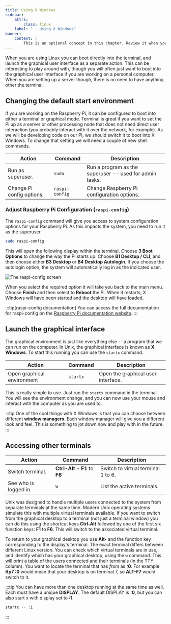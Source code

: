 ```yaml
---
title: Using X Windows
sidebar:
    attrs:
        class: linux
    label: " - Using X Windows"
banner:
    content: |
        This is an optional concept in this chapter. Review it when you are on top of the other ideas.
---
```


When you are using Linux you can boot directly into the terminal, and launch the graphical user interface as a separate action. This can be interesting to play around with, though you will often just want to boot into the graphical user interface if you are working on a personal computer. When you are setting up a server though, there is no need to have anything other the terminal.

## Changing the default start environment

If you are working on the Raspberry Pi, it can be configured to boot into either a terminal or graphical mode. Terminal is great if you want to set the Pi up as a server or other processing node that does not need direct user interaction (you probably interact with it over the network, for example). As we will be developing code on our Pi, we should switch it to boot into X Windows.
To change that setting we will need a couple of new shell commands.

| **Action**                | **Command**    | **Description**                                         |
| ------------------------- | -------------- | ------------------------------------------------------- |
| Run as superuser.         | `sudo`         | Run a program as the superuser -- used for admin tasks. |
| Change Pi config options. | `raspi-config` | Change Raspberry Pi configuration options.              |

### Adjust Raspberry Pi Configuration (`raspi-config`)

The `raspi-config` command will give you access to system configuration options for your Raspberry Pi. As this impacts the system, you need to run it as the superuser.

```sh
sudo raspi-config
```

This will open the following display within the terminal. Choose **3 Boot Options** to change the way the Pi starts up. Choose **B1 Desktop / CLI**, and then choose either **B3 Desktop** or **B4 Desktop Autologin**. If you choose the autologin option, the system will automatically log in as the indicated user.

![The raspi-config screen](https://www.raspberrypi.com/documentation/computers/images/raspi-config.png)

When you select the required option it will take you back to the main menu. Choose **Finish** and then select to **Reboot** the Pi. When it restarts, X Windows will have been started and the desktop will have loaded.

:::tip[raspi-config documentation]
You can access the full documentation for raspi-config on the [Raspberry Pi documentation website](https://www.raspberrypi.com/documentation/computers/configuration.html).
:::

## Launch the graphical interface

The graphical environment is just like everything else -- a program that we can run on the computer. In Unix, the graphical interface is known as **X Windows**. To start this running you can use the `startx` command.

| **Action**                 | **Command** | **Description**                    |
| -------------------------- | ----------- | ---------------------------------- |
| Open graphical environment | `startx`    | Open the graphical user interface. |

This is really simple to use. Just run the `startx` command in the terminal. You will see the environment change, and you can now use your mouse and interact with the computer as you are used to.

:::tip
One of the cool things with X Windows is that you can choose between different **window managers**. Each window manager will give you a different look and feel. This is something to jot down now and play with in the future.
:::

## Accessing other terminals

| **Action**            | **Command**                     | **Description**                    |
| --------------------- | ------------------------------- | ---------------------------------- |
| Switch terminal.      | **Ctrl-Alt** + **F1** to **F6** | Switch to virtual terminal 1 to 6. |
| See who is logged in. | `w`                             | List the active terminals.         |

Unix was designed to handle multiple users connected to the system from separate terminals at the same time. Modern Unix operating systems simulate this with multiple virtual terminals available. If you want to switch from the graphical desktop to a terminal (not just a terminal window) you can do this using the shortcut keys **Ctrl-Alt** followed by one of the first six function keys: **F1** to **F6**. This will switch to the associated virtual terminal.

To return to your graphical desktop you use **Alt-** and the function key corresponding to the display's terminal. The exact terminal differs between different Linux version. You can check which virtual terminals are in use, and identify which has your graphical desktop, using the `w` command. This will print a table of the users connected and their terminals (in the TTY column). You want to locate the terminal that has *from* as **:0**. For example **tty7 :0** would mean that your desktop is on terminal 7, so **ALT-F7** would switch to it.

:::tip
You can have more than one desktop running at the same time as well. Each must have a unique **DISPLAY**. The default DISPLAY is **:0**, but you can also start x with display set to **:1**.

```sh
startx -- :1
```
:::
